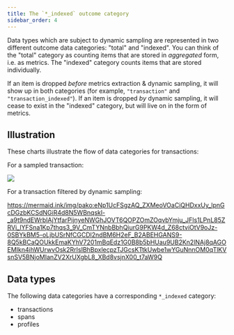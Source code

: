 ```yaml
---
title: The `*_indexed` outcome category
sidebar_order: 4
---
```


Data types which are subject to dynamic sampling are represented in two different outcome data categories: "total" and "indexed". You can think of the "total" category as counting items that are stored in _aggregated_ form, i.e. as metrics. The "indexed" category counts items that are stored individually.

If an item is dropped _before_ metrics extraction & dynamic sampling, it will show up in both categories (for example, `"transaction"`  and `"transaction_indexed"`). If an item is dropped _by_ dynamic sampling, it will cease to exist in the "indexed" category, but will live on in the form of metrics.

## Illustration

These charts illustrate the flow of data categories for transactions:

For a sampled transaction:

![](https://mermaid.ink/img/pako:eNp1UT1vgzAQ_SvWzYAgJoA9ZGJru4StdVWdwCGWwI4c04Yi_nsNDI2U1l589z58TzdBbRoJHE6d-arPaB15PgpN_KnKJxKGzqK-Yu2U0WF4IEfZ4bjh6_ORUVZv5aixVzWpsL90Srfv_wo-lG7kTTabcKOV1YNp5YyVf6N3DncsoZcLAfTS9qgaH3BaEPGbUwAnk2_Ug_2USyHAzyrRCiCz0LMX4-BMNeoauLODDGC4NOhkqbC12AM_YXf13Qtq4BPcgCcJi2gRs13BaLYvkl0RwAg8zVjEWBonOaVZwWI6B_BtjHeIo32esyyOk5SmdJcleQCyUT7Hy7aVdTkBWDO05_sPX1f5MtX8Azhkjhw)

For a transaction filtered by dynamic sampling:

https://mermaid.ink/img/pako:eNp1UcFSgzAQ_ZXMeoVOaCiQHDxxUy_lpnGcDGzbKCSdNGiR4d8N5WBnqskl-_a9t9ndEWrbIAjYtfarPijnyeNWGhJOVT6QOPZOmZOqvbYmju_JFls1LPnL85ZRVi_lYFSna1Kp7thqs3_9V_CmTYNnbBbhQiurG9PKW4d_Z68ctviOtV9oJz-0SBYkBM5-oLjbUSrNfCGCDl2ndBM6H2eF_B2ABEHGANS9-8Q5kBCaQOUkkEmaKYhV7201mBqEdz1G0B8b5bHUau9UB2Kn2lNAj8qAGOEMIkn4ihWUrwvOsk2RrIsIBhBpxlecpzTJGcsKTtkUwbe1wYGuNnnOM0qTlKVsnSV5BNjoMIanZV2XrUXgbL8_XBd8vsjnX00_t7aW9Q

## Data types

The following data categories have a corresponding `*_indexed` category:

* transactions
* spans
* profiles
